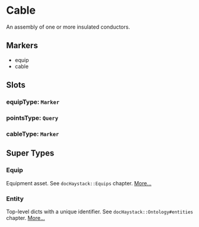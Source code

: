 # Cable
An assembly of one or more insulated conductors.
## Markers
- equip
- cable

## Slots

### equipType: `Marker`

### pointsType: `Query`

### cableType: `Marker`


## Super Types
### Equip
Equipment asset.
See `docHaystack::Equips` chapter. 
[More...](./Equip)

### Entity
Top-level dicts with a unique identifier.
See `docHaystack::Ontology#entities` chapter. 
[More...](./Entity)


